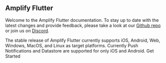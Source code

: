 ## Amplify Flutter

Welcome to the Amplify Flutter documentation. To stay up to date with the latest changes and provide feedback, please take a look at our [Github repo](https://github.com/aws-amplify/amplify-flutter) or join us on [Discord](https://discord.gg/jWVbPfC).

The stable release of Amplify Flutter currently supports iOS, Android, Web, Windows, MacOS, and Linux as target platforms. Currently Push Notifications and Datastore are supported for only iOS and Android.
<InternalLinkButton href="/lib/project-setup/prereq">
  <span slot="text">Get Started</span>
</InternalLinkButton>
